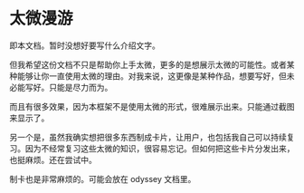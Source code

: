 # 太微漫游

即本文档。暂时没想好要写什么介绍文字。

但我希望这份文档不只是帮助你上手太微，更多的是想展示太微的可能性。或者某种能够让你一直使用太微的理由。对我来说，这更像是某种作品，想要写好，但未必能写好。只能是尽力而为。

而且有很多效果，因为本框架不是使用太微的形式，很难展示出来。只能通过截图来显示了。

另一个是，虽然我确实想把很多东西制成卡片，让用户，也包括我自己可以持续复习。因为不经常复习这些太微的知识，很容易忘记。但如何把这些卡片分发出来，也挺麻烦。还在尝试中。

制卡也是非常麻烦的。可能会放在 odyssey 文档里。
